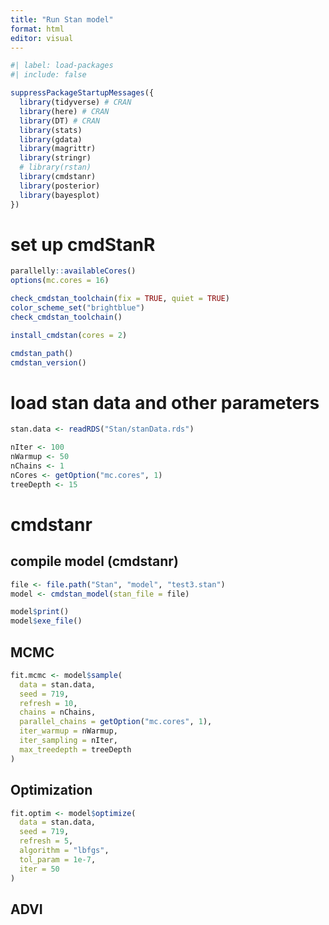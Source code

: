 ```yaml
---
title: "Run Stan model"
format: html
editor: visual
---
```


```r
#| label: load-packages
#| include: false

suppressPackageStartupMessages({
  library(tidyverse) # CRAN
  library(here) # CRAN
  library(DT) # CRAN
  library(stats)
  library(gdata)
  library(magrittr)
  library(stringr)
  # library(rstan)
  library(cmdstanr)
  library(posterior)
  library(bayesplot)
})
```

# set up cmdStanR
```r
parallelly::availableCores()
options(mc.cores = 16)
```

```r
check_cmdstan_toolchain(fix = TRUE, quiet = TRUE)
color_scheme_set("brightblue")
check_cmdstan_toolchain()
```

```r
install_cmdstan(cores = 2)
```

```r
cmdstan_path()
cmdstan_version()
```

# load stan data and other parameters
```r
stan.data <- readRDS("Stan/stanData.rds")

nIter <- 100
nWarmup <- 50
nChains <- 1
nCores <- getOption("mc.cores", 1)
treeDepth <- 15
```

# cmdstanr
## compile model (cmdstanr)
```r
file <- file.path("Stan", "model", "test3.stan")
model <- cmdstan_model(stan_file = file)
```

```r
model$print()
model$exe_file()
```

## MCMC 
```r
fit.mcmc <- model$sample(
  data = stan.data,
  seed = 719,
  refresh = 10,
  chains = nChains,
  parallel_chains = getOption("mc.cores", 1),
  iter_warmup = nWarmup,
  iter_sampling = nIter,
  max_treedepth = treeDepth
)
```

## Optimization
```r
fit.optim <- model$optimize(
  data = stan.data,
  seed = 719,
  refresh = 5,
  algorithm = "lbfgs",
  tol_param = 1e-7,
  iter = 50
)
```

## ADVI
```r

```
